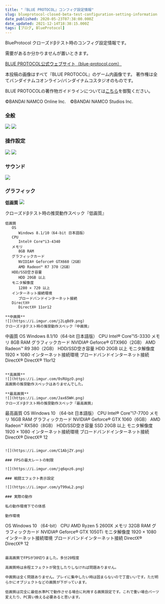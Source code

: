 ```yaml
---
title: "『BLUE PROTOCOL』コンフィグ設定情報"
slug: blueprotocol-closed-beta-test-configuration-setting-information
date_published: 2020-05-23T07:38:00.000Z
date_updated: 2021-12-14T18:38:15.000Z
tags: [ブログ, BlueProtocol]
---
```


BlueProtocol クローズドβテスト時のコンフィグ設定情報です。

需要があるか分かりませんが置いときます。

[BLUE PROTOCOL公式ウェブサイト（blue-protocol.com）](https://blue-protocol.com/)

本投稿の画像はすべて『BLUE PROTOCOL』のゲーム内画像です。
著作権は全てバンダイナムコオンライン/バンダイナムコスタジオのものです。

BLUE PROTOCOLの著作物ガイドラインについては[こちら](https://blue-protocol.com/support/guideline/)を御覧ください。

©BANDAI NAMCO Online Inc.　©BANDAI NAMCO Studios Inc.

### 全般

![](https://i.imgur.com/Zv84wxh.png)
![](https://i.imgur.com/Q979OqX.png)

### 操作設定

![](https://i.imgur.com/Z1a3ecM.png)
![](https://i.imgur.com/CoBGJIz.png)

### サウンド

![](https://i.imgur.com/zlaXUwl.png)

### グラフィック

**低画質**
![](https://i.imgur.com/5nE2puu.png)

クローズドβテスト時の推奨動作スペック『低画質』

```
低画質
   OS
      Windows 8.1/10（64-bit 日本語版）
   CPU
      Intel® Core™i3-4340
   メモリ
      8GB RAM
   グラフィックカード
      NVIDIA® Geforce® GTX660（2GB）
      AMD Radeon™ R7 370（2GB）
   HDD/SSD空き容量
      HDD 20GB 以上
   モニタ解像度
      1280 × 720 以上
   インターネット接続環境
      ブロードバンドインターネット接続
   DirectX®
      DirectX® 11or12

**中画質**
![](https://i.imgur.com/j2LqBd9.png)
クローズドβテスト時の推奨動作スペック『中画質』

```
中画質
   OS
      Windows 8.1/10（64-bit 日本語版）
   CPU
      Intel® Core™i5-3330
   メモリ
      8GB RAM
   グラフィックカード
      NVIDIA® Geforce® GTX960（2GB）
      AMD Radeon™ R9 380（2GB）
   HDD/SSD空き容量
      HDD 20GB 以上 
   モニタ解像度
      1920 × 1080
   インターネット接続環境
      ブロードバンドインターネット接続
    DirectX®
      DirectX® 11or12
```

**高画質**
![](https://i.imgur.com/0sRUgzO.png)
高画質の推奨動作スペックはありませんでした。

**最高画質**
![](https://i.imgur.com/Jax65WH.png)
クローズドβテスト時の推奨動作スペック『最高画質』

```
最高画質
   OS
      Windows 10 （64-bit 日本語版）
   CPU
      Intel® Core™i7-7700
   メモリ
      16GB RAM
   グラフィックカード
      NVIDIA® Geforce® GTX 1060（6GB）
      AMD Radeon™ RX580（8GB）
   HDD/SSD空き容量
      SSD 20GB 以上
   モニタ解像度
      1920 × 1080
   インターネット接続環境
      ブロードバンドインターネット接続 
   DirectX®
      DirectX® 12
```

![](https://i.imgur.com/C1AbjZY.png)

### FPSの最大レートの制限

![](https://i.imgur.com/jq6qxz6.png)

### 戦闘エフェクト表示設定

![](https://i.imgur.com/yT99aL2.png)

### 実際の動作

私の動作環境下での体感

動作環境
```
   OS
      Windows 10 （64-bit）
   CPU
      AMD Ryzen 5 2600X 
   メモリ
      32GB RAM
   グラフィックカード
      NVIDIA® Geforce® GTX 1050Ti
   モニタ解像度
      1920 × 1080
   インターネット接続環境
      ブロードバンドインターネット接続 
   DirectX®
      DirectX® 12
```

最高画質でFPSが30切りました。多分20程度

高画質時は余程エフェクトが発生したりしなければ問題ありません。

中画質は全く問題ありません。プレイに集中したい時は固まらないので丁度いいです。ただ明らかにオブジェクトなどの画質が下がっています。

低画質は完全に最低水準PCで動作させる場合に利用する画質設定です。これで重い場合パーツ変えたり、PC買い換える必要あると思います。
